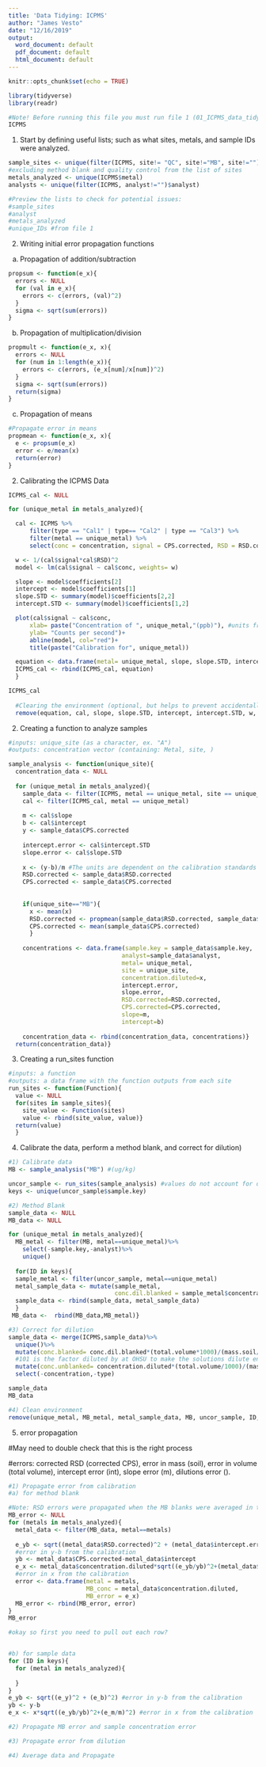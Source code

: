 ```yaml
---
title: 'Data Tidying: ICPMS'
author: "James Vesto"
date: "12/16/2019"
output:
  word_document: default
  pdf_document: default
  html_document: default
---
```


```r
knitr::opts_chunk$set(echo = TRUE)

library(tidyverse)
library(readr)
```

```r
#Note! Before running this file you must run file 1 (01_ICPMS_data_tidying.Rmd)
ICPMS
```

1) Start by defining useful lists; such as what sites, metals, and sample IDs were analyzed.

```r
sample_sites <- unique(filter(ICPMS, site!= "QC", site!="MB", site!="")$site)
#excluding method blank and quality control from the list of sites
metals_analyzed <- unique(ICPMS$metal)
analysts <- unique(filter(ICPMS, analyst!="")$analyst)

#Preview the lists to check for potential issues:
#sample_sites
#analyst
#metals_analyzed
#unique_IDs #from file 1
```

2) Writing initial error propagation functions

  a) Propagation of addition/subtraction
```r
propsum <- function(e_x){
  errors <- NULL
  for (val in e_x){
    errors <- c(errors, (val)^2)
  }
  sigma <- sqrt(sum(errors))
}
```
  b) Propagation of multiplication/division
  
```r
propmult <- function(e_x, x){
  errors <- NULL
  for (num in 1:length(e_x)){
    errors <- c(errors, (e_x[num]/x[num])^2)
  }
  sigma <- sqrt(sum(errors))
  return(sigma)
}
``` 
  c) Propagation of means
  
```r
#Propagate error in means
propmean <- function(e_x, x){
  e <- propsum(e_x)
  error <- e/mean(x)
  return(error)
}
```  

2) Calibrating the ICPMS Data 

```r

ICPMS_cal <- NULL

for (unique_metal in metals_analyzed){

  cal <- ICPMS %>% 
      filter(type == "Cal1" | type== "Cal2" | type == "Cal3") %>% 
      filter(metal == unique_metal) %>%
      select(conc = concentration, signal = CPS.corrected, RSD = RSD.corrected)

  w <- 1/(cal$signal*cal$RSD)^2 
  model <- lm(cal$signal ~ cal$conc, weights= w)

  slope <- model$coefficients[2]
  intercept <- model$coefficients[1]
  slope.STD <- summary(model)$coefficients[2,2]
  intercept.STD <- summary(model)$coefficients[1,2]

  plot(cal$signal ~ cal$conc,
      xlab= paste("Concentration of ", unique_metal,"(ppb)"), #units from the standard solution prepared at OHSU (µg/L)
      ylab= "Counts per second")+ 
      abline(model, col="red")+ 
      title(paste("Calibration for", unique_metal)) 

  equation <- data.frame(metal= unique_metal, slope, slope.STD, intercept, intercept.STD)
  ICPMS_cal <- rbind(ICPMS_cal, equation)
  }

ICPMS_cal
  
  #Clearing the environment (optional, but helps to prevent accidentally using the wrong object!)
  remove(equation, cal, slope, slope.STD, intercept, intercept.STD, w, model, unique_metal)
```

2) Creating a function to analyze samples
```r
#inputs: unique_site (as a character, ex. "A")
#outputs: concentration vector (containing: Metal, site, )

sample_analysis <- function(unique_site){
  concentration_data <- NULL
  
  for (unique_metal in metals_analyzed){
    sample_data <- filter(ICPMS, metal == unique_metal, site == unique_site) 
    cal <- filter(ICPMS_cal, metal == unique_metal) 
  
    m <- cal$slope 
    b <- cal$intercept 
    y <- sample_data$CPS.corrected
  
    intercept.error <- cal$intercept.STD
    slope.error <- cal$slope.STD
  
    x <- (y-b)/m #The units are dependent on the calibration standards (Kg/mL)
    RSD.corrected <- sample_data$RSD.corrected
    CPS.corrected <- sample_data$CPS.corrected
    
    
    if(unique_site=="MB"){
      x <- mean(x)
      RSD.corrected <- propmean(sample_data$RSD.corrected, sample_data$CPS.corrected)
      CPS.corrected <- mean(sample_data$CPS.corrected)
      }
  
    concentrations <- data.frame(sample.key = sample_data$sample.key, 
                                analyst=sample_data$analyst,
                                metal= unique_metal,
                                site = unique_site,
                                concentration.diluted=x, 
                                intercept.error, 
                                slope.error,
                                RSD.corrected=RSD.corrected,
                                CPS.corrected=CPS.corrected,
                                slope=m,
                                intercept=b)
    
    concentration_data <- rbind(concentration_data, concentrations)}
  return(concentration_data)}

```

3) Creating a run_sites function
```r
#inputs: a function
#outputs: a data frame with the function outputs from each site
run_sites <- function(Function){
  value <- NULL
  for(sites in sample_sites){
    site_value <- Function(sites)
    value <- rbind(site_value, value)}
  return(value)
  }
```

4) Calibrate the data, perform a method blank, and correct for dilution)

```r

#1) Calibrate data
MB <- sample_analysis("MB") #(ug/kg)

uncor_sample <- run_sites(sample_analysis) #values do not account for dilutions (ug/kg)
keys <- unique(uncor_sample$sample.key) 

#2) Method Blank
sample_data <- NULL
MB_data <- NULL

for (unique_metal in metals_analyzed){
  MB_metal <- filter(MB, metal==unique_metal)%>%
    select(-sample.key,-analyst)%>%
    unique()
  
  for(ID in keys){
  sample_metal <- filter(uncor_sample, metal==unique_metal)
  metal_sample_data <- mutate(sample_metal, 
                              conc.dil.blanked = sample_metal$concentration.diluted-MB_metal$concentration.diluted)
  sample_data <- rbind(sample_data, metal_sample_data)
  }
 MB_data <-  rbind(MB_data,MB_metal)}

#3) Correct for dilution
sample_data <- merge(ICPMS,sample_data)%>%
  unique()%>%
  mutate(conc.blanked= conc.dil.blanked*(total.volume*1000)/(mass.soil/1000)*101)%>% 
  #101 is the factor diluted by at OHSU to make the solutions dilute enough to run ICPMS on.
  mutate(conc.unblanked= concentration.diluted*(total.volume/1000)/(mass.soil/1000)*101)%>%
  select(-concentration,-type)

sample_data
MB_data

#4) Clean environment
remove(unique_metal, MB_metal, metal_sample_data, MB, uncor_sample, ID, keys, sample_metal)

```

5) error propagation

#May need to double check that this is the right process

#errors: corrected RSD (corrected CPS), error in mass (soil), error in volume (total volume), intercept error (int), slope error (m), dilutions error (). 

```r
#1) Propagate error from calibration 
#a) for method blank

#Note: RSD errors were propagated when the MB blanks were averaged in the sample analysis function
MB_error <- NULL
for (metals in metals_analyzed){
  metal_data <- filter(MB_data, metal==metals)
  
  e_yb <- sqrt((metal_data$RSD.corrected)^2 + (metal_data$intercept.error)^2) 
  #error in y-b from the calibration
  yb <- metal_data$CPS.corrected-metal_data$intercept
  e_x <- metal_data$concentration.diluted*sqrt((e_yb/yb)^2+(metal_data$slope.error/metal_data$slope)^2) 
  #error in x from the calibration
  error <- data.frame(metal = metals,
                      MB_conc = metal_data$concentration.diluted,
                      MB_error = e_x)
  MB_error <- rbind(MB_error, error)
}
MB_error

#okay so first you need to pull out each row?


#b) for sample data 
for (ID in keys){ 
  for (metal in metals_analyzed){
    
  }
}
e_yb <- sqrt((e_y)^2 + (e_b)^2) #error in y-b from the calibration
yb <- y-b
e_x <- x*sqrt((e_yb/yb)^2+(e_m/m)^2) #error in x from the calibration

#2) Propagate MB error and sample concentration error

#3) Propagate error from dilution

#4) Average data and Propagate


```


